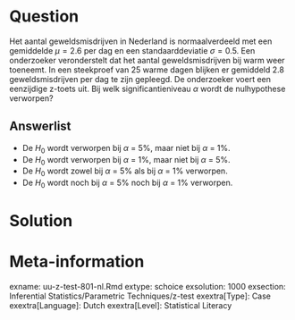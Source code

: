 

Question
========
  
Het aantal geweldsmisdrijven in Nederland is normaalverdeeld met een gemiddelde $\mu = 2.6$ per dag en een standaarddeviatie $\sigma = 0.5$. Een onderzoeker veronderstelt dat het aantal geweldsmisdrijven bij warm weer toeneemt. In een steekproef van 25 warme dagen blijken er gemiddeld 2.8 geweldsmisdrijven per dag te zijn gepleegd. De onderzoeker voert een eenzijdige z-toets uit. Bij welk significantieniveau $\alpha$ wordt de nulhypothese verworpen?
  
Answerlist
----------
* De $H_0$ wordt verworpen bij $\alpha$ = 5%, maar niet bij $\alpha$ = 1%.
* De $H_0$ wordt verworpen bij $\alpha$ = 1%, maar niet bij $\alpha$ = 5%.
* De $H_0$ wordt zowel bij $\alpha$ = 5% als bij $\alpha$ = 1% verworpen. 
* De $H_0$ wordt noch bij $\alpha$ = 5% noch bij $\alpha$ = 1% verworpen.


Solution
========
  


Meta-information
================
exname: uu-z-test-801-nl.Rmd
extype: schoice
exsolution: 1000
exsection: Inferential Statistics/Parametric Techniques/z-test
exextra[Type]: Case
exextra[Language]: Dutch
exextra[Level]: Statistical Literacy
